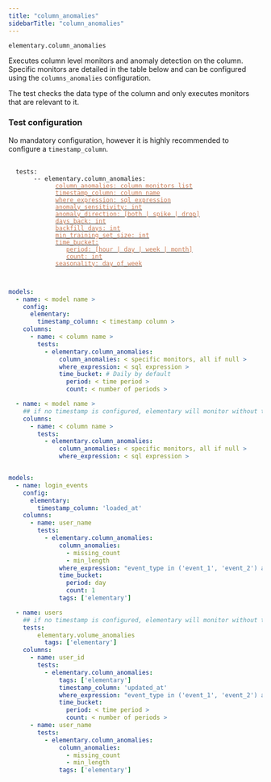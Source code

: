 ```yaml
---
title: "column_anomalies"
sidebarTitle: "column_anomalies"
---
```


`elementary.column_anomalies`

Executes column level monitors and anomaly detection on the column.
Specific monitors are detailed in the table below and can be configured using the `columns_anomalies` configuration.

The test checks the data type of the column and only executes monitors that are relevant to it.

<Snippet file="column-metrics.mdx" />


### Test configuration

No mandatory configuration, however it is highly recommended to configure a `timestamp_column`.

<pre>
 <code>
  tests:
    &nbsp;&nbsp; -- elementary.column_anomalies:
      &nbsp;&nbsp;&nbsp;&nbsp;&nbsp;&nbsp; <a href="/guides/anomaly-detection-configuration/column-anomalies"><font color="#CD7D55">column_anomalies: column monitors list</font></a>
      &nbsp;&nbsp;&nbsp;&nbsp;&nbsp;&nbsp; <a href="/guides/anomaly-detection-configuration/timestamp-column"><font color="#CD7D55">timestamp_column: column name</font></a>
      &nbsp;&nbsp;&nbsp;&nbsp;&nbsp;&nbsp; <a href="/guides/anomaly-detection-configuration/where-expression"><font color="#CD7D55">where_expression: sql expression</font></a>
      &nbsp;&nbsp;&nbsp;&nbsp;&nbsp;&nbsp; <a href="/guides/anomaly-detection-configuration/anomaly-sensitivity"><font color="#CD7D55">anomaly_sensitivity: int</font></a>
      &nbsp;&nbsp;&nbsp;&nbsp;&nbsp;&nbsp; <a href="/guides/anomaly-detection-configuration/anomaly-direction"><font color="#CD7D55">anomaly_direction: [both | spike | drop]</font></a>
      &nbsp;&nbsp;&nbsp;&nbsp;&nbsp;&nbsp; <a href="/guides/anomaly-detection-configuration/days-back"><font color="#CD7D55">days_back: int</font></a>
      &nbsp;&nbsp;&nbsp;&nbsp;&nbsp;&nbsp; <a href="/guides/anomaly-detection-configuration/backfill-days"><font color="#CD7D55">backfill_days: int</font></a>
      &nbsp;&nbsp;&nbsp;&nbsp;&nbsp;&nbsp; <a href="/guides/anomaly-detection-configuration/min-training-set-size"><font color="#CD7D55">min_training_set_size: int</font></a>
      &nbsp;&nbsp;&nbsp;&nbsp;&nbsp;&nbsp; <a href="/guides/anomaly-detection-configuration/time-bucket"><font color="#CD7D55">time_bucket:</font></a>
      &nbsp;&nbsp;&nbsp;&nbsp;&nbsp;&nbsp;&nbsp;&nbsp;&nbsp; <a href="/guides/anomaly-detection-configuration/time-bucket"><font color="#CD7D55">period: [hour | day | week | month]</font></a>
      &nbsp;&nbsp;&nbsp;&nbsp;&nbsp;&nbsp;&nbsp;&nbsp;&nbsp; <a href="/guides/anomaly-detection-configuration/time-bucket"><font color="#CD7D55">count: int</font></a>
      &nbsp;&nbsp;&nbsp;&nbsp;&nbsp;&nbsp; <a href="/guides/anomaly-detection-configuration/seasonality"><font color="#CD7D55">seasonality: day_of_week</font></a>
 </code>
</pre>


<RequestExample>

```yml Models

models:
  - name: < model name >
    config:
      elementary:
        timestamp_column: < timestamp column >
    columns:
      - name: < column name >
        tests:
          - elementary.column_anomalies:
              column_anomalies: < specific monitors, all if null >
              where_expression: < sql expression >
              time_bucket: # Daily by default
                period: < time period >
                count: < number of periods >

  - name: < model name >
    ## if no timestamp is configured, elementary will monitor without time filtering
    columns:
      - name: < column name >
        tests:
          - elementary.column_anomalies:
              column_anomalies: < specific monitors, all if null >
              where_expression: < sql expression >
```

```yml Models example

models:
  - name: login_events
    config:
      elementary:
        timestamp_column: 'loaded_at'
    columns:
      - name: user_name
        tests:
          - elementary.column_anomalies:
              column_anomalies:
                - missing_count
                - min_length
              where_expression: "event_type in ('event_1', 'event_2') and country_name != 'unwanted country'"
              time_bucket:
                period: day
                count: 1
              tags: ['elementary']

  - name: users
    ## if no timestamp is configured, elementary will monitor without time filtering
    tests:
        elementary.volume_anomalies
          tags: ['elementary']
    columns:
      - name: user_id
        tests:
          - elementary.column_anomalies:
              tags: ['elementary']
              timestamp_column: 'updated_at'
              where_expression: "event_type in ('event_1', 'event_2') and country_name != 'unwanted country'"
              time_bucket:
                period: < time period >
                count: < number of periods >
      - name: user_name
        tests:
          - elementary.column_anomalies:
              column_anomalies:
                - missing_count
                - min_length
              tags: ['elementary']
```

</RequestExample>
